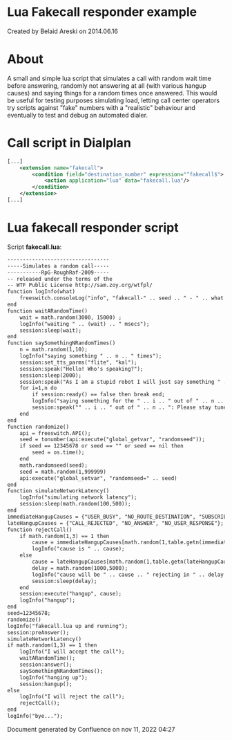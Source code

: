 
# Lua Fakecall responder example 

 Created by  Belaid Areski on 2014.06.16

# About

A small and simple lua script that simulates a call with random wait time before answering, randomly not answering at all (with various hangup causes) and saying things for a random times once answered. This would be useful for testing purposes simulating load, letting call center operators try scripts against "fake" numbers with a "realistic" behaviour and eventually to test and debug an automated dialer.

# Call script in Dialplan

```xml
[...]
  	<extension name="fakecall">
		<condition field="destination_number" expression="^fakecall$">
			<action application="lua" data="fakecall.lua"/>
		</condition>
	</extension>
[...]
```

# Lua fakecall responder script

Script **fakecall.lua**:

```xml
---------------------------------
-----Simulates a random call-----
-----------RpG-RoughRaf-2009-----
-- released under the terms of the
-- WTF Public License http://sam.zoy.org/wtfpl/
function logInfo(what)
    freeswitch.consoleLog("info", "fakecall-" .. seed .. " - " .. what .. "\n\r");
end
function waitARandomTime()
    wait = math.random(3000, 15000) ;
    logInfo("waiting " .. (wait) .. " msecs");
    session:sleep(wait);
end
function saySomethingNRandomTimes()
    n = math.random(1,10);
    logInfo("saying something " .. n .. " times");
    session:set_tts_parms("flite", "kal");
    session:speak("Hello! Who's speaking?");
    session:sleep(2000);
    session:speak("As I am a stupid robot I will just say something " .. n .. " times.");
    for i=1,n do
        if session:ready() == false then break end;
        logInfo("saying something for the " .. i .. " out of " .. n .. " time");
        session:speak("" .. i .. " out of " .. n .. ": Please stay tuned for more happy days");
    end
end
function randomize()
    api = freeswitch.API();
    seed = tonumber(api:execute("global_getvar", "randomseed"));
    if seed == 12345678 or seed == "" or seed == nil then
        seed = os.time();
    end
    math.randomseed(seed);
    seed = math.random(1,999999)
    api:execute("global_setvar", "randomseed=" .. seed)
end
function simulateNetworkLatency()
    logInfo("simulating network latency");
    session:sleep(math.random(100,500));
end
immediateHangupCauses = {"USER_BUSY", "NO_ROUTE_DESTINATION", "SUBSCRIBER_ABSENT"};
lateHangupCauses = {"CALL_REJECTED", "NO_ANSWER", "NO_USER_RESPONSE"};
function rejectCall()
    if math.random(1,3) == 1 then
        cause = immediateHangupCauses[math.random(1,table.getn(immediateHangupCauses))];
        logInfo("cause is " .. cause);
    else
        cause = lateHangupCauses[math.random(1,table.getn(lateHangupCauses))];
        delay = math.random(1000,5000);
        logInfo("cause will be " .. cause .. " rejecting in " .. delay .. " seconds");
        session:sleep(delay);
    end
    session:execute("hangup", cause);
    logInfo("hangup");
end
seed=12345678;
randomize()
logInfo("fakecall.lua up and running");
session:preAnswer();
simulateNetworkLatency()
if math.random(1,3) == 1 then
    logInfo("I will accept the call");
    waitARandomTime();
    session:answer();
    saySomethingNRandomTimes();
    logInfo("hanging up");
    session:hangup();
else
    logInfo("I will reject the call");
    rejectCall();
end
logInfo("bye...");
```

Document generated by Confluence on nov 11, 2022 04:27
